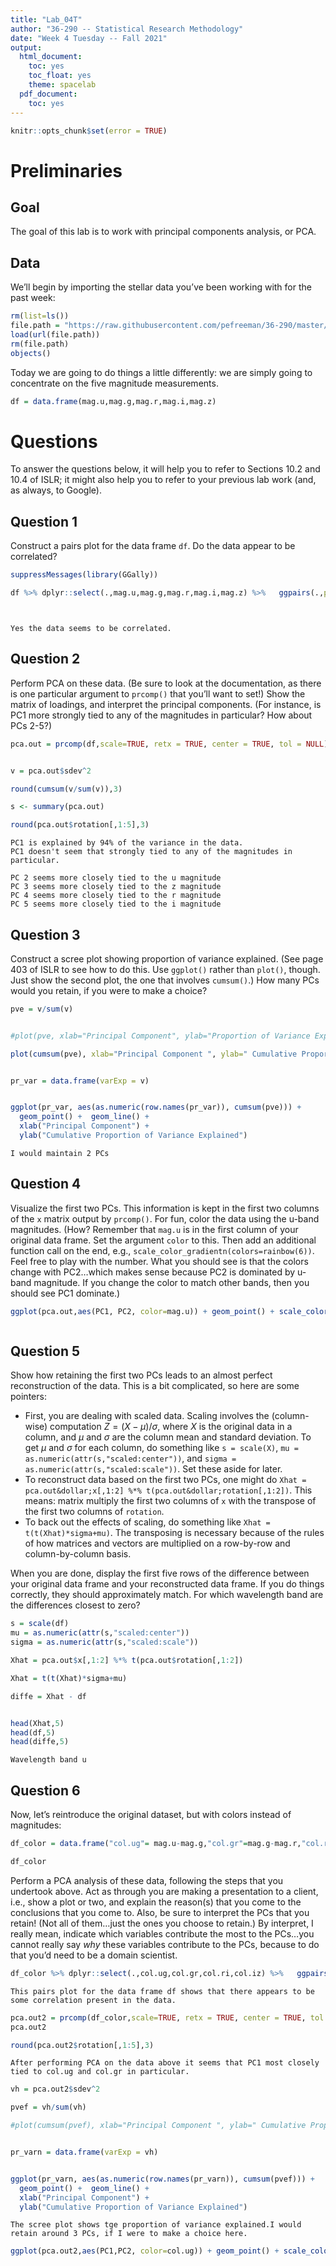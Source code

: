 ```yaml
---
title: "Lab_04T"
author: "36-290 -- Statistical Research Methodology"
date: "Week 4 Tuesday -- Fall 2021"
output:
  html_document:
    toc: yes
    toc_float: yes
    theme: spacelab
  pdf_document:
    toc: yes
---
```

```r
knitr::opts_chunk$set(error = TRUE)
```
# Preliminaries

## Goal

The goal of this lab is to work with principal components analysis, or PCA.

## Data

We'll begin by importing the stellar data you've been working with for the past week:
```r
rm(list=ls())
file.path = "https://raw.githubusercontent.com/pefreeman/36-290/master/EXAMPLE_DATASETS/DRACO/draco_photometry.Rdata"
load(url(file.path))
rm(file.path)
objects()
```

Today we are going to do things a little differently: we are simply going to concentrate on the five magnitude measurements.
```r
df = data.frame(mag.u,mag.g,mag.r,mag.i,mag.z)
```

# Questions

To answer the questions below, it will help you to refer to Sections 10.2 and 10.4 of ISLR; it might also help you to refer to your previous lab work (and, as always, to Google). 

## Question 1

Construct a pairs plot for the data frame `df`. Do the data appear to be correlated?
```r

suppressMessages(library(GGally))

df %>% dplyr::select(.,mag.u,mag.g,mag.r,mag.i,mag.z) %>%   ggpairs(.,progress=FALSE,lower=list(combo=wrap("facethist", binwidth=0.8)))




```
```
Yes the data seems to be correlated. 
```

## Question 2

Perform PCA on these data. (Be sure to look at the documentation, as there is one particular argument to `prcomp()` that you'll want to set!) Show the matrix of loadings, and interpret the principal components. (For instance, is PC1 more strongly tied to any of the magnitudes in particular? How about PCs 2-5?)


```r

pca.out = prcomp(df,scale=TRUE, retx = TRUE, center = TRUE, tol = NULL)


v = pca.out$sdev^2

round(cumsum(v/sum(v)),3)

s <- summary(pca.out)

round(pca.out$rotation[,1:5],3)


```
```
PC1 is explained by 94% of the variance in the data.
PC1 doesn't seem that strongly tied to any of the magnitudes in particular.

PC 2 seems more closely tied to the u magnitude 
PC 3 seems more closely tied to the z magnitude 
PC 4 seems more closely tied to the r magnitude 
PC 5 seems more closely tied to the i magnitude 

```

## Question 3

Construct a scree plot showing proportion of variance explained. (See page 403 of ISLR to see how to do this. Use `ggplot()` rather than `plot()`, though. Just show the second plot, the one that involves `cumsum()`.) How many PCs would you retain, if you were to make a choice?

```r


pve = v/sum(v)


#plot(pve, xlab="Principal Component", ylab="Proportion of Variance Explained ", ylim=c(0,1), type='b')

plot(cumsum(pve), xlab="Principal Component ", ylab=" Cumulative Proportion of Variance Explained ", ylim=c(0,1), type="b")


pr_var = data.frame(varExp = v)


ggplot(pr_var, aes(as.numeric(row.names(pr_var)), cumsum(pve))) +
  geom_point() +  geom_line() +
  xlab("Principal Component") +
  ylab("Cumulative Proportion of Variance Explained")


```

```
I would maintain 2 PCs
```

## Question 4

Visualize the first two PCs. This information is kept in the first two columns of the `x` matrix output by `prcomp()`. For fun, color the data using the u-band magnitudes. (How? Remember that `mag.u` is in the first column of your original data frame. Set the argument `color` to this. Then add an additional function call on the end, e.g., `scale_color_gradientn(colors=rainbow(6))`. Feel free to play with the number. What you should see is that the colors change with PC2...which makes sense because PC2 is dominated by u-band magnitude. If you change the color to match other bands, then you should see PC1 dominate.)


```r


ggplot(pca.out,aes(PC1, PC2, color=mag.u)) + geom_point() + scale_color_gradientn(colors=rainbow(9))



```



## Question 5

Show how retaining the first two PCs leads to an almost perfect reconstruction of the data. This is a bit complicated, so here are some pointers:

- First, you are dealing with scaled data. Scaling involves the (column-wise) computation $Z = (X-\mu)/\sigma$, where $X$ is the original data in a column, and $\mu$ and $\sigma$ are the column mean and standard deviation. To get $\mu$ and $\sigma$ for each column, do something like `s = scale(X)`, `mu = as.numeric(attr(s,"scaled:center"))`, and `sigma = as.numeric(attr(s,"scaled:scale"))`. Set these aside for later.
- To reconstruct data based on the first two PCs, one might do `Xhat = pca.out&dollar;x[,1:2] %*% t(pca.out&dollar;rotation[,1:2])`. This means: matrix multiply the first two columns of `x` with the transpose of the first two columns of `rotation`.
- To back out the effects of scaling, do something like `Xhat = t(t(Xhat)*sigma+mu)`. The transposing is necessary because of the rules of how matrices and vectors are multiplied on a row-by-row and column-by-column basis.

When you are done, display the first five rows of the difference between your original data frame and your reconstructed data frame. If you do things correctly, they should approximately match. For which wavelength band are the differences closest to zero?


```r
s = scale(df)
mu = as.numeric(attr(s,"scaled:center"))
sigma = as.numeric(attr(s,"scaled:scale"))

Xhat = pca.out$x[,1:2] %*% t(pca.out$rotation[,1:2])

Xhat = t(t(Xhat)*sigma+mu)

diffe = Xhat - df


head(Xhat,5)
head(df,5)
head(diffe,5)


```
```
Wavelength band u

```



## Question 6

Now, let's reintroduce the original dataset, but with colors instead of magnitudes:
```r

df_color = data.frame("col.ug"= mag.u-mag.g,"col.gr"=mag.g-mag.r,"col.ri"=mag.r-mag.i,"col.iz"=mag.i-mag.z,ra,dec,log.g,metallicity,signal.noise,temperature,velocity.los)

df_color


```

Perform a PCA analysis of these data, following the steps that you undertook above. Act as through you are making a presentation to a client, i.e., show a plot or two, and explain the reason(s) that you come to the conclusions that you come to. Also, be sure to interpret the PCs that you retain! (Not all of them...just the ones you choose to retain.) By interpret, I really mean, indicate which variables contribute the most to the PCs...you cannot really say *why* these variables contribute to the PCs, because to do that you'd need to be a domain scientist.

```r
df_color %>% dplyr::select(.,col.ug,col.gr,col.ri,col.iz) %>%   ggpairs(.,progress=FALSE,lower=list(combo=wrap("facethist", binwidth=0.8)))
```

```
This pairs plot for the data frame df shows that there appears to be some correlation present in the data.

```



```r
pca.out2 = prcomp(df_color,scale=TRUE, retx = TRUE, center = TRUE, tol = NULL)
pca.out2

round(pca.out2$rotation[,1:5],3)


```

```
After performing PCA on the data above it seems that PC1 most closely tied to col.ug and col.gr in particular.

```



```r

vh = pca.out2$sdev^2

pvef = vh/sum(vh)

#plot(cumsum(pvef), xlab="Principal Component ", ylab=" Cumulative Proportion of Variance Explained ", ylim=c(0,1), type="b")


pr_varn = data.frame(varExp = vh)


ggplot(pr_varn, aes(as.numeric(row.names(pr_varn)), cumsum(pvef))) +
  geom_point() +  geom_line() +
  xlab("Principal Component") +
  ylab("Cumulative Proportion of Variance Explained")

```


```
The scree plot shows tge proportion of variance explained.I would retain around 3 PCs, if I were to make a choice here.

```



```r

ggplot(pca.out2,aes(PC1,PC2, color=col.ug)) + geom_point() + scale_color_gradientn(colors=rainbow(2))


```








